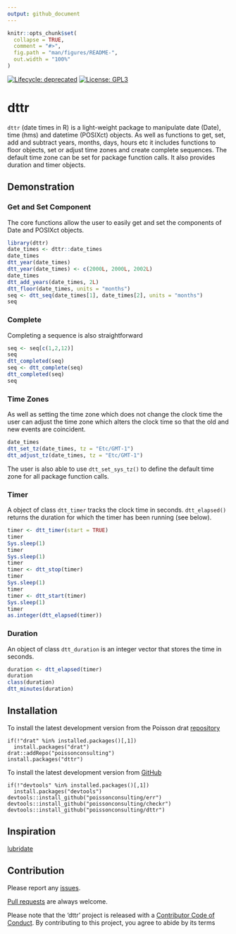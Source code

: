 ```yaml
---
output: github_document
---
```


<!-- README.md is generated from README.Rmd. Please edit that file -->

```r
knitr::opts_chunk$set(
  collapse = TRUE,
  comment = "#>",
  fig.path = "man/figures/README-",
  out.width = "100%"
)
```

<!-- badges: start -->
[![Lifecycle: deprecated](https://img.shields.io/badge/lifecycle-deprecated-orange.svg)](https://lifecycle.r-lib.org/articles/stages.html#deprecated)
[![License: GPL3](https://img.shields.io/badge/License-GPL3-blue.svg)](https://www.gnu.org/licenses/gpl-3.0.en.html)

<!-- badges: end -->

# dttr

`dttr` (date times in R) is a light-weight package to manipulate date (Date), time (hms) and datetime (POSIXct) objects.
As well as functions to get, set, add and subtract years, months, days, hours etc it includes functions to floor objects, set or adjust time zones and create complete sequences.
The default time zone can be set for package function calls.
It also provides duration and timer objects.

## Demonstration

### Get and Set Component

The core functions allow the user to easily get and set the components of Date and POSIXct objects.

```r
library(dttr)
date_times <- dttr::date_times
date_times
dtt_year(date_times)
dtt_year(date_times) <- c(2000L, 2000L, 2002L)
date_times
dtt_add_years(date_times, 2L)
dtt_floor(date_times, units = "months")
seq <- dtt_seq(date_times[1], date_times[2], units = "months")
seq
```

### Complete

Completing a sequence is also straightforward
```r
seq <- seq[c(1,2,12)]
seq
dtt_completed(seq)
seq <- dtt_complete(seq)
dtt_completed(seq)
seq
```


### Time Zones

As well as setting the time zone which does not change the clock time the user can adjust the time zone which alters the clock time so that the old and new events are coincident.

```r
date_times
dtt_set_tz(date_times, tz = "Etc/GMT-1")
dtt_adjust_tz(date_times, tz = "Etc/GMT-1")
```

The user is also able to use `dtt_set_sys_tz()` to define the default time zone for all package function calls.

### Timer

A object of class `dtt_timer` tracks the clock time in seconds.
`dtt_elapsed()` returns the duration for which the timer has been running (see below).

```r
timer <- dtt_timer(start = TRUE)
timer
Sys.sleep(1)
timer
Sys.sleep(1)
timer
timer <- dtt_stop(timer)
timer
Sys.sleep(1)
timer
timer <- dtt_start(timer)
Sys.sleep(1)
timer
as.integer(dtt_elapsed(timer))
```

### Duration

An object of class `dtt_duration` is an integer vector that stores the time in seconds.

```r
duration <- dtt_elapsed(timer)
duration
class(duration)
dtt_minutes(duration)

```

## Installation

To install the latest development version from the Poisson drat [repository](https://github.com/poissonconsulting/drat)
```
if(!"drat" %in% installed.packages()[,1]) 
  install.packages("drat")
drat::addRepo("poissonconsulting")
install.packages("dttr")
```

To install the latest development version from [GitHub](https://github.com/poissonconsulting/checkr)
```
if(!"devtools" %in% installed.packages()[,1]) 
  install.packages("devtools")
devtools::install_github("poissonconsulting/err")
devtools::install_github("poissonconsulting/checkr")
devtools::install_github("poissonconsulting/dttr")
```

## Inspiration

[lubridate](https://lubridate.tidyverse.org)

## Contribution

Please report any [issues](https://github.com/poissonconsulting/dttr/issues).

[Pull requests](https://github.com/poissonconsulting/dttr/pulls) are always welcome.

Please note that the 'dttr' project is released with a [Contributor Code of Conduct](CODE_OF_CONDUCT.md). By contributing to this project, you agree to abide by its terms
